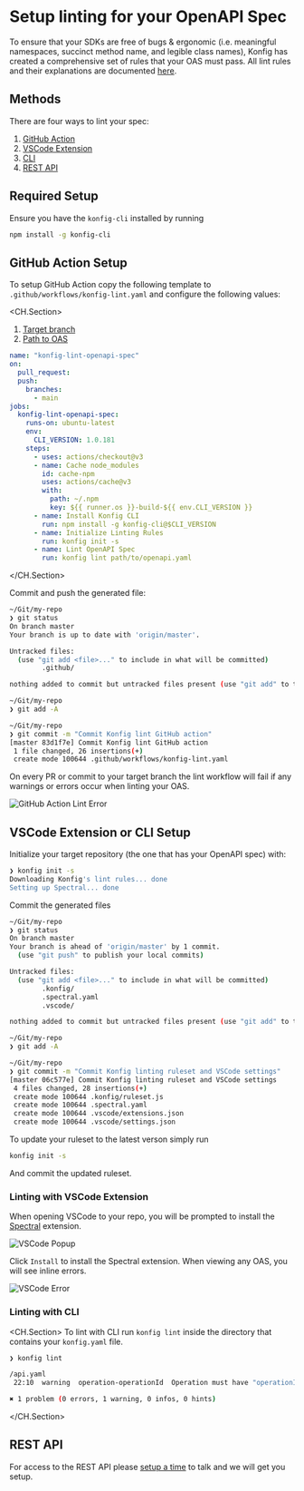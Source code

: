 
# Setup linting for your OpenAPI Spec

To ensure that your SDKs are free of bugs & ergonomic (i.e. meaningful
namespaces, succinct method name, and legible class names), Konfig has created
a comprehensive set of rules that your OAS must pass. All lint rules and their
explanations are documented [here](/docs/lint-rules).

## Methods

There are four ways to lint your spec:

1. [GitHub Action](setup-linting#github-action-setup)
2. [VSCode Extension](setup-linting#vscode-extension-or-cli-setup)
3. [CLI](setup-linting#vscode-extension-or-cli-setup)
4. [REST API](setup-linting#rest-api)

## Required Setup

Ensure you have the `konfig-cli` installed by running

```bash
npm install -g konfig-cli
```

## GitHub Action Setup

To setup GitHub Action copy the following template to `.github/workflows/konfig-lint.yaml` and configure the following values:

<CH.Section>
1. [Target branch](focus://6)
2. [Path to OAS](focus://25[26:45])

```yaml .github/workflows/konfig-lint.yaml
name: "konfig-lint-openapi-spec"
on:
  pull_request:
  push:
    branches:
      - main
jobs:
  konfig-lint-openapi-spec:
    runs-on: ubuntu-latest
    env:
      CLI_VERSION: 1.0.181
    steps:
      - uses: actions/checkout@v3
      - name: Cache node_modules
        id: cache-npm
        uses: actions/cache@v3
        with:
          path: ~/.npm
          key: ${{ runner.os }}-build-${{ env.CLI_VERSION }}
      - name: Install Konfig CLI
        run: npm install -g konfig-cli@$CLI_VERSION
      - name: Initialize Linting Rules
        run: konfig init -s
      - name: Lint OpenAPI Spec
        run: konfig lint path/to/openapi.yaml
```

</CH.Section>

Commit and push the generated file:

```bash focus=13,16
~/Git/my-repo
❯ git status
On branch master
Your branch is up to date with 'origin/master'.

Untracked files:
  (use "git add <file>..." to include in what will be committed)
        .github/

nothing added to commit but untracked files present (use "git add" to track)

~/Git/my-repo
❯ git add -A

~/Git/my-repo
❯ git commit -m "Commit Konfig lint GitHub action"
[master 83d1f7e] Commit Konfig lint GitHub action
 1 file changed, 26 insertions(+)
 create mode 100644 .github/workflows/konfig-lint.yaml
```

On every PR or commit to your target branch the lint workflow will fail if any
warnings or errors occur when linting your OAS.

![GitHub Action Lint Error](/img/github-action-lint-error.png)

## VSCode Extension or CLI Setup

Initialize your target repository (the one that has your OpenAPI spec) with:

```bash focus=1
❯ konfig init -s
Downloading Konfig's lint rules... done
Setting up Spectral... done
```

Commit the generated files

```bash focus=16,19
~/Git/my-repo
❯ git status
On branch master
Your branch is ahead of 'origin/master' by 1 commit.
  (use "git push" to publish your local commits)

Untracked files:
  (use "git add <file>..." to include in what will be committed)
        .konfig/
        .spectral.yaml
        .vscode/

nothing added to commit but untracked files present (use "git add" to track)

~/Git/my-repo
❯ git add -A

~/Git/my-repo
❯ git commit -m "Commit Konfig linting ruleset and VSCode settings"
[master 06c577e] Commit Konfig linting ruleset and VSCode settings
 4 files changed, 28 insertions(+)
 create mode 100644 .konfig/ruleset.js
 create mode 100644 .spectral.yaml
 create mode 100644 .vscode/extensions.json
 create mode 100644 .vscode/settings.json
```

<Admonition type="info">

To update your ruleset to the latest verson simply run

```bash
konfig init -s
```

And commit the updated ruleset.

</Admonition>

### Linting with VSCode Extension

When opening VSCode to your repo, you will be prompted to install the [Spectral](https://marketplace.visualstudio.com/items?itemName=stoplight.spectral) extension.

![VSCode Popup](/img/vscode-popup.png)

Click `Install` to install the Spectral extension. When viewing any OAS, you will see inline errors.

![VSCode Error](/img/vscode-lint-error.png)

### Linting with CLI

<CH.Section>
To lint with CLI run `konfig lint` inside the directory that contains your `konfig.yaml` file.

```bash focus=1
❯ konfig lint

/api.yaml
 22:10  warning  operation-operationId  Operation must have "operationId" for generated SDK method names.  paths./pet.post

✖ 1 problem (0 errors, 1 warning, 0 infos, 0 hints)
```

</CH.Section>

## REST API

For access to the REST API please [setup a time](/schedule-demo) to talk and we will get you setup.

